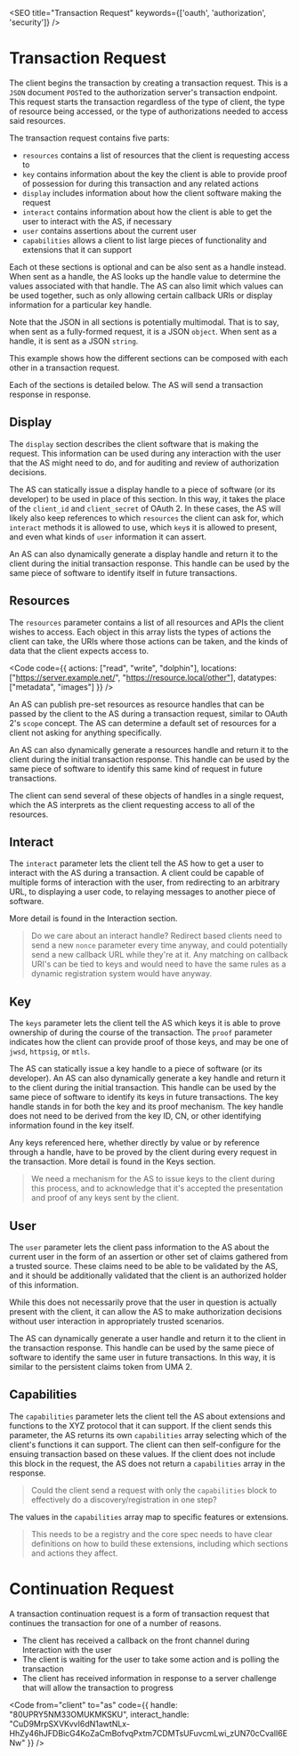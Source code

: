 

<SEO title="Transaction Request" keywords={['oauth', 'authorization', 'security']} />

# Transaction Request

The client begins the transaction by creating a transaction request. This is a `JSON` document `POST`ed to the authorization server's transaction endpoint. This request starts the transaction regardless of the type of client, the type of resource being accessed, or the type of authorizations needed to access said resources. 

The transaction request contains five parts:
 - `resources` contains a list of resources that the client is requesting access to
 - `key` contains information about the key the client is able to provide proof of possession for during this transaction and any related actions
 - `display` includes information about how the client software making the request
 - `interact` contains information about how the client is able to get the user to interact with the AS, if necessary
 - `user` contains assertions about the current user 
 - `capabilities` allows a client to list large pieces of functionality and extensions that it can support
 
Each ot these sections is optional and can be also sent as a handle instead. When sent as a handle, the AS looks up the handle value to determine the values associated with that handle. The AS can also limit which values can be used together, such as only allowing certain callback URIs or display information for a particular key handle. 

Note that the JSON in all sections is potentially multimodal. That is to say, when sent as a fully-formed request, it is a JSON `object`. When sent as a handle, it is sent as a JSON `string`. 

This example shows how the different sections can be composed with each other in a transaction request.

<TransactionRequest />

Each of the sections is detailed below. The AS will send a <Link to="/transactionresponse">transaction response</Link> in response.

## Display

The `display` section describes the client software that is making the request. This information can be used during any interaction with the user that the AS might need to do, and for auditing and review of authorization decisions. 

The AS can statically issue a display handle to a piece of software (or its developer) to be used in place of this section. In this way, it takes the place of the `client_id` and `client_secret` of OAuth 2. In these cases, the AS will likely also keep references to which `resources` the client can ask for, which `interact` methods it is allowed to use, which `key`s it is allowed to present, and even what kinds of `user` information it can assert. 

An AS can also dynamically generate a display handle and return it to the client during the initial transaction response. This handle can be used by the same piece of software to identify itself in future transactions.

## Resources

The `resources` parameter contains a list of all resources and APIs the client wishes to access. Each object in this array lists the types of actions the client can take, the URIs where those actions can be taken, and the kinds of data that the client expects access to. 

<Code code={{
          actions: ["read", "write", "dolphin"],
          locations: ["https://server.example.net/", "https://resource.local/other"],
          datatypes: ["metadata", "images"]
}} />

An AS can publish pre-set resources as resource handles that can be passed by the client to the AS during a transaction request, similar to OAuth 2's `scope` concept. The AS can determine a default set of resources for a client not asking for anything specifically.

An AS can also dynamically generate a resources handle and return it to the client during the initial transaction response. This handle can be used by the same piece of software to identify this same kind of request in future transactions.

The client can send several of these objects of handles in a single request, which the AS interprets as the client requesting access to all of the resources. 

## Interact

The `interact` parameter lets the client tell the AS how to get a user to interact with the AS during a transaction. A client could be capable of multiple forms of interaction with the user, from redirecting to an arbitrary URL, to displaying a user code, to relaying messages to another piece of software. 

More detail is found in the <Link to="/interaction">Interaction</Link> section.

> Do we care about an interact handle? Redirect based clients need to send a new `nonce` parameter every time anyway, and could potentially send a new callback URL while they're at it. Any matching on callback URI's can be tied to keys and would need to have the same rules as a dynamic registration system would have anyway. 

## Key

The `keys` parameter lets the client tell the AS which keys it is able to prove ownership of during the course of the transaction. The `proof` parameter indicates how the client can provide proof of those keys, and may be one of `jwsd`, `httpsig`, or `mtls`. 

The AS can statically issue a key handle to a piece of software (or its developer). An AS can also dynamically generate a key handle and return it to the client during the initial transaction. This handle can be used by the same piece of software to identify its keys in future transactions. The key handle stands in for both the key and its proof mechanism. The key handle does not need to be derived from the key ID, CN, or other identifying information found in the key itself. 

Any keys referenced here, whether directly by value or by reference through a handle, have to be proved by the client during every request in the transaction. More detail is found in the <Link to="/keys">Keys</Link> section. 

> We need a mechanism for the AS to issue keys to the client during this process, and to acknowledge that it's accepted the presentation and proof of any keys sent by the client.

## User

The `user` parameter lets the client pass information to the AS about the current user in the form of an assertion or other set of claims gathered from a trusted source. These claims need to be able to be validated by the AS, and it should be additionally validated that the client is an authorized holder of this information. 

While this does not necessarily prove that the user in question is actually present with the client, it can allow the AS to make authorization decisions without user interaction in appropriately trusted scenarios.

The AS can dynamically generate a user handle and return it to the client in the transaction response. This handle can be used by the same piece of software to identify the same user in future transactions. In this way, it is similar to the persistent claims token from UMA 2.

## Capabilities

The `capabilities` parameter lets the client tell the AS about extensions and functions to the XYZ protocol that it can support. If the client sends this parameter, the AS returns its own `capabilities` array selecting which of the client's functions it can support. The client can then self-configure for the ensuing transaction based on these values. If the client does not include this block in the request, the AS does not return a `capabilities` array in the response. 

> Could the client send a request with only the `capabilities` block to effectively do a discovery/registration in one step?

The values in the `capabilities` array map to specific features or extensions. 

> This needs to be a registry and the core spec needs to have clear definitions on how to build these extensions, including which sections and actions they affect. 

# Continuation Request

A transaction continuation request is a form of transaction request that continues the transaction for one of a number of reasons.

 - The client has received a callback on the front channel during <Link to="/interaction">Interaction</Link> with the user
 - The client is waiting for the user to take some action and is polling the transaction
 - The client has received information in response to a server challenge that will allow the transaction to progress

<Code
  from="client" to="as"
  code={{
    handle: "80UPRY5NM33OMUKMKSKU",
    interact_handle: "CuD9MrpSXVKvvI6dN1awtNLx-HhZy46hJFDBicG4KoZaCmBofvqPxtm7CDMTsUFuvcmLwi_zUN70cCvalI6ENw"
  }} />

